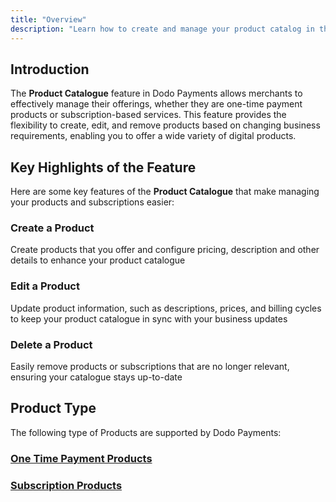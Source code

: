 ```yaml
---
title: "Overview"
description: "Learn how to create and manage your product catalog in the Admin Dashboard"
---
```


## **Introduction**

The **Product Catalogue** feature in Dodo Payments allows merchants to effectively manage their offerings, whether they are one-time payment products or subscription-based services. This feature provides the flexibility to create, edit, and remove products based on changing business requirements, enabling you to offer a wide variety of digital products.

## **Key Highlights of the Feature**

Here are some key features of the **Product Catalogue** that make managing your products and subscriptions easier:

### **Create a Product**

Create products that you offer and configure pricing, description and other details to enhance your product catalogue

### **Edit a Product**

Update product information, such as descriptions, prices, and billing cycles to keep your product catalogue in sync with your business updates

### **Delete a Product**

Easily remove products or subscriptions that are no longer relevant, ensuring your catalogue stays up-to-date

## **Product Type**

The following type of Products are supported by Dodo Payments:

### [One Time Payment Products](/features/product-catalog/one-time-payment-products)

### [Subscription Products](/features/product-catalog/subscription)